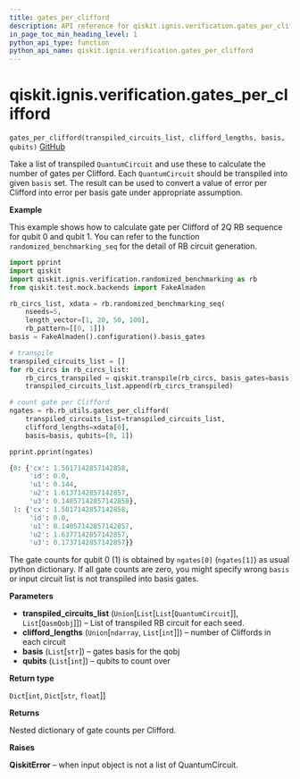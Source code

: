 ```yaml
---
title: gates_per_clifford
description: API reference for qiskit.ignis.verification.gates_per_clifford
in_page_toc_min_heading_level: 1
python_api_type: function
python_api_name: qiskit.ignis.verification.gates_per_clifford
---
```


# qiskit.ignis.verification.gates\_per\_clifford

<span id="qiskit.ignis.verification.gates_per_clifford" />

`gates_per_clifford(transpiled_circuits_list, clifford_lengths, basis, qubits)` [GitHub](https://github.com/qiskit-community/qiskit-ignis/tree/stable/0.6/qiskit/ignis/verification/randomized_benchmarking/rb_utils.py "view source code")

Take a list of transpiled `QuantumCircuit` and use these to calculate the number of gates per Clifford. Each `QuantumCircuit` should be transpiled into given `basis` set. The result can be used to convert a value of error per Clifford into error per basis gate under appropriate assumption.

**Example**

This example shows how to calculate gate per Clifford of 2Q RB sequence for qubit 0 and qubit 1. You can refer to the function `randomized_benchmarking_seq` for the detail of RB circuit generation.

```python
import pprint
import qiskit
import qiskit.ignis.verification.randomized_benchmarking as rb
from qiskit.test.mock.backends import FakeAlmaden

rb_circs_list, xdata = rb.randomized_benchmarking_seq(
    nseeds=5,
    length_vector=[1, 20, 50, 100],
    rb_pattern=[[0, 1]])
basis = FakeAlmaden().configuration().basis_gates

# transpile
transpiled_circuits_list = []
for rb_circs in rb_circs_list:
    rb_circs_transpiled = qiskit.transpile(rb_circs, basis_gates=basis)
    transpiled_circuits_list.append(rb_circs_transpiled)

# count gate per Clifford
ngates = rb.rb_utils.gates_per_clifford(
    transpiled_circuits_list=transpiled_circuits_list,
    clifford_lengths=xdata[0],
    basis=basis, qubits=[0, 1])

pprint.pprint(ngates)
```

```python
{0: {'cx': 1.5017142857142858,
     'id': 0.0,
     'u1': 0.144,
     'u2': 1.6137142857142857,
     'u3': 0.14857142857142858},
 1: {'cx': 1.5017142857142858,
     'id': 0.0,
     'u1': 0.14057142857142857,
     'u2': 1.6377142857142857,
     'u3': 0.1737142857142857}}
```

The gate counts for qubit 0 (1) is obtained by `ngates[0]` (`ngates[1]`) as usual python dictionary. If all gate counts are zero, you might specify wrong `basis` or input circuit list is not transpiled into basis gates.

**Parameters**

*   **transpiled\_circuits\_list** (`Union`\[`List`\[`List`\[`QuantumCircuit`]], `List`\[`QasmQobj`]]) – List of transpiled RB circuit for each seed.
*   **clifford\_lengths** (`Union`\[`ndarray`, `List`\[`int`]]) – number of Cliffords in each circuit
*   **basis** (`List`\[`str`]) – gates basis for the qobj
*   **qubits** (`List`\[`int`]) – qubits to count over

**Return type**

`Dict`\[`int`, `Dict`\[`str`, `float`]]

**Returns**

Nested dictionary of gate counts per Clifford.

**Raises**

**QiskitError** – when input object is not a list of QuantumCircuit.

